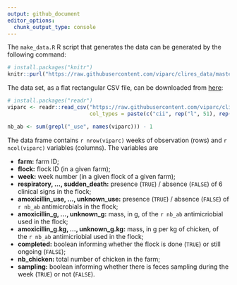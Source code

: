 ```yaml
---
output: github_document
editor_options: 
  chunk_output_type: console
---
```


The `make_data.R` R script that generates the data can be generated by the
following command:

```r
# install.packages("knitr")
knitr::purl("https://raw.githubusercontent.com/viparc/clires_data/master/make_data.Rmd", documentation = 1L)
```

The data set, as a flat rectangular CSV file, can be downloaded from
[here](https://raw.githubusercontent.com/viparc/clires_data/master/data/viparc.csv):

```r
# install.packages("readr")
viparc <- readr::read_csv("https://raw.githubusercontent.com/viparc/clires_data/master/data/viparc.csv",
                          col_types = paste(c("cii", rep("l", 51), rep("d", 90), "lil"), collapse = ""))
```

```r
nb_ab <- sum(grepl("_use", names(viparc))) - 1
```

The data frame contains `r nrow(viparc)` weeks of observation (rows) and
`r ncol(viparc)` variables (columns). The variables are

* **farm:** farm ID;
* **flock:** flock ID (in a given farm);
* **week:** week number (in a given flock of a given farm);
* **respiratory, ..., sudden_death:** presence (`TRUE`) / absence (`FALSE`) of 6 clinical signs in the flock;
* **amoxicillin_use, ..., unknown_use:** presence (`TRUE`) / absence (`FALSE`) of `r nb_ab` antimicrobials in the flock;
* **amoxicillin_g, ..., unknown_g:** mass, in g, of the `r nb_ab` antimicriobial used in the flock;
* **amoxicillin_g.kg, ..., unknown_g.kg:** mass, in g per kg of chicken, of the `r nb_ab` antimicriobial used in the flock;
* **completed:** boolean informing whether the flock is done (`TRUE`) or still ongoing (`FALSE`);
* **nb_chicken:** total number of chicken in the farm;
* **sampling:** boolean informing whether there is feces sampling during the week (`TRUE`) or not (`FALSE`).